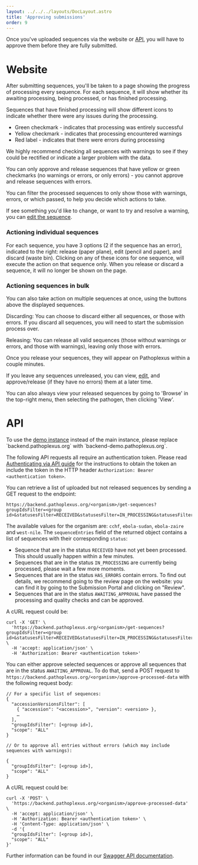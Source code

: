 ---
layout: ../../../layouts/DocLayout.astro
title: 'Approving submissions'
order: 9
---

Once you've uploaded sequences via the website or [API](/api-documentation), you will have to approve them before they are fully submitted.

# Website

After submitting sequences, you'll be taken to a page showing the progress of processing every sequence. For each sequence, it will show whether its awaiting processing, being processed, or has finished processing.

Sequences that have finished processing will show different icons to indicate whether there were any issues during the processing.

* Green checkmark - indicates that processing was entirely successful
* Yellow checkmark - indicates that processing encountered warnings
* Red label - indicates that there were errors during processing

We highly recommend checking all sequences with warnings to see if they could be rectified or indicate a larger problem with the data.

You can only approve and release sequences that have yellow or green checkmarks (no warnings or errors, or only errors) - you cannot approve and release sequences with errors.

You can filter the processed sequences to only show those with warnings, errors, or which passed, to help you decide which actions to take.

If see something you'd like to change, or want to try and resolve a warning, you can [edit the sequence](edit-submissions).

### Actioning individual sequences

For each sequence, you have 3 options (2 if the sequence has an error), indicated to the right: release (paper plane), edit (pencil and paper), and discard (waste bin).
Clicking on any of these icons for one sequence, will execute the action on that sequence only.
When you release or discard a sequence, it will no longer be shown on the page.

### Actioning sequences in bulk

You can also take action on multiple sequences at once, using the buttons above the displayed sequences.

Discarding: You can choose to discard either all sequences, or those with errors. If you discard all sequences, you will need to start the submission process over.

Releasing: You can release all valid sequences (those without warnings or errors, and those with warnings), leaving only those with errors.

Once you release your sequences, they will appear on Pathoplexus within a couple minutes.

If you leave any sequences unreleased, you can view, [edit](/docs/how-to/edit-submissions), and approve/release (if they have no errors) them at a later time.

You can also always view your released sequences by going to 'Browse' in the top-right menu, then selecting the pathogen, then clicking 'View'.

# API

<InfoBox>
    To use the <a href="https://demo.pathoplexus.org" class="!text-white">demo instance</a> instead of the main instance, please replace `backend.pathoplexus.org` with `backend-demo.pathoplexus.org`.
</InfoBox>

The following API requests all require an authentication token. Please read [Authenticating via API guide](/docs/how-to/authentication-api) for the instructions to obtain the token an include the token in the HTTP header `Authorization: Bearer <authentication token>`.

You can retrieve a list of uploaded but not released sequences by sending a GET request to the endpoint:

```
https://backend.pathoplexus.org/<organism>/get-sequences?groupIdsFilter=<group id>&statusesFilter=RECEIVED&statusesFilter=IN_PROCESSING&statusesFilter=HAS_ERRORS&statusesFilter=AWAITING_APPROVAL&warningsFilter=INCLUDE_WARNINGS
```

The available values for the organism are: `cchf`, `ebola-sudan`, `ebola-zaire` and `west-nile`. The `sequenceEntries` field of the returned object contains a list of sequences with their corresponding `status`:

- Sequence that are in the status `RECEIVED` have not yet been processed. This should usually happen within a few minutes.
- Sequences that are in the status `IN_PROCESSING` are currently being processed, please wait a few more moments.
- Sequences that are in the status `HAS_ERRORS` contain errors. To find out details, we recommend going to the review page on the website: you can find it by going to the Submission Portal and clicking on "Review".
- Sequences that are in the status `AWAITING_APPROVAL` have passed the processing and quality checks and can be approved.

A cURL request could be:

```
curl -X 'GET' \
  'https://backend.pathoplexus.org/<organism>/get-sequences?groupIdsFilter=<group id>&statusesFilter=RECEIVED&statusesFilter=IN_PROCESSING&statusesFilter=HAS_ERRORS&statusesFilter=AWAITING_APPROVAL&warningsFilter=INCLUDE_WARNINGS' \
  -H 'accept: application/json' \
  -H 'Authorization: Bearer <authentication token>'
```

You can either approve selected sequences or approve all sequences that are in the status `AWAITING_APPROVAL`. To do that, send a POST request to `https://backend.pathoplexus.org/<organism>/approve-processed-data` with the following request body:

```
// For a specific list of sequences:
{
  "accessionVersionsFilter": [
    { "accession": "<accession>", "version": <version> },
    …
  ],
  "groupIdsFilter": [<group id>],
  "scope": "ALL"
}

// Or to approve all entries without errors (which may include sequences with warnings):

{
  "groupIdsFilter": [<group id>],
  "scope": "ALL"
}
```

A cURL request could be:

```
curl -X 'POST' \
  'https://backend.pathoplexus.org/<organism>/approve-processed-data' \
  -H 'accept: application/json' \
  -H 'Authorization: Bearer <authentication token>' \
  -H 'Content-Type: application/json' \
  -d '{
  "groupIdsFilter": [<group id>],
  "scope": "ALL"
}'
```

Further information can be found in our [Swagger API documentation](https://backend.pathoplexus.org/swagger-ui/index.html#/submission-controller).
